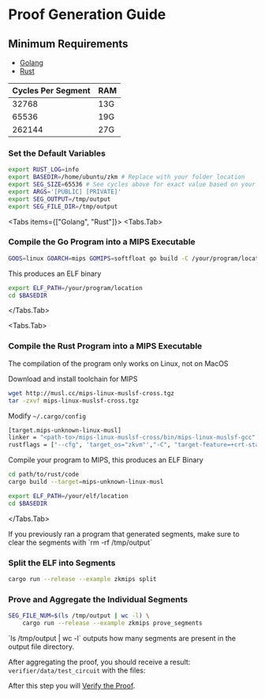 
# Proof Generation Guide

<Cards>
  <Card title="Prover Code" href="https://github.com/zkMIPS/zkm" arrow />
</Cards>

## Minimum Requirements

- [Golang](https://go.dev/dl)
- [Rust](https://www.rust-lang.org/tools/install)

| Cycles Per Segment | RAM |
| ------------------ | --- |
| 32768              | 13G |
| 65536              | 19G |
| 262144             | 27G |

<Steps>

### Set the Default Variables

```sh copy
export RUST_LOG=info
export BASEDIR=/home/ubuntu/zkm # Replace with your folder location
export SEG_SIZE=65536 # See cycles above for exact value based on your RAM
export ARGS='[PUBLIC] [PRIVATE]'
export SEG_OUTPUT=/tmp/output
export SEG_FILE_DIR=/tmp/output
```

<Tabs items={["Golang", "Rust"]}>
<Tabs.Tab>

### Compile the Go Program into a MIPS Executable

```sh copy
GOOS=linux GOARCH=mips GOMIPS=softfloat go build -C /your/program/location
```

This produces an ELF binary

```sh copy
export ELF_PATH=/your/program/location
cd $BASEDIR
```

</Tabs.Tab>

<Tabs.Tab>

### Compile the Rust Program into a MIPS Executable

<Callout type="warning">
  The compilation of the program only works on Linux, not on MacOS
</Callout>

Download and install toolchain for MIPS

```sh copy
wget http://musl.cc/mips-linux-muslsf-cross.tgz
tar -zxvf mips-linux-muslsf-cross.tgz
```

Modify `~/.cargo/config`

```sh copy
[target.mips-unknown-linux-musl]
linker = "<path-to>/mips-linux-muslsf-cross/bin/mips-linux-muslsf-gcc"
rustflags = ["--cfg", 'target_os="zkvm"',"-C", "target-feature=+crt-static", "-C"
```

Compile your program to MIPS, this produces an ELF Binary

```sh copy
cd path/to/rust/code
cargo build --target=mips-unknown-linux-musl
```

```sh copy
export ELF_PATH=/your/elf/location
cd $BASEDIR
```

</Tabs.Tab>
</Tabs>

<Callout type="info">
  If you previously ran a program that generated segments, make sure to clear
  the segments with `rm -rf /tmp/output`
</Callout>

### Split the ELF into Segments

```sh copy
cargo run --release --example zkmips split
```

### Prove and Aggregate the Individual Segments

```sh copy
SEG_FILE_NUM=$(ls /tmp/output | wc -l) \
    cargo run --release --example zkmips prove_segments
```

<Callout type="info">
  `ls /tmp/output | wc -l` outputs how many segments are present in the output
  file directory.
</Callout>

After aggregating the proof, you should receive a result: `verifier/data/test_circuit` with the files:

<FileTree>
  <FileTree.File name="common_circuit_data.json" />
  <FileTree.File name="proof_with_public_inputs.json" />
  <FileTree.File name="verifier_only_circuit_data.json" />
</FileTree>

</Steps>

After this step you will [Verify the Proof](/docs/guides/proof-verification-guide/).
